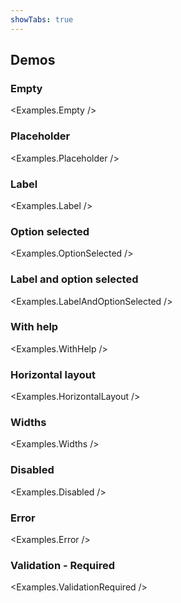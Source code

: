 ```yaml
---
showTabs: true
---
```



## Demos

### Empty

<Examples.Empty />

### Placeholder

<Examples.Placeholder />

### Label

<Examples.Label />

### Option selected

<Examples.OptionSelected />

### Label and option selected

<Examples.LabelAndOptionSelected />

### With help

<Examples.WithHelp />

### Horizontal layout

<Examples.HorizontalLayout />

### Widths

<Examples.Widths />

### Disabled

<Examples.Disabled />

### Error

<Examples.Error />

### Validation - Required

<Examples.ValidationRequired />
